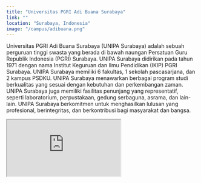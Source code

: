 ```yaml
---
title: "Universitas PGRI Adi Buana Surabaya"
link: ""
location: "Surabaya, Indonesia"
image: "/campus/adibuana.png"
---
```


Universitas PGRI Adi Buana Surabaya (UNIPA Surabaya) adalah sebuah perguruan tinggi swasta yang berada di bawah naungan Persatuan Guru Republik Indonesia (PGRI) Surabaya. UNIPA Surabaya didirikan pada tahun 1971 dengan nama Institut Keguruan dan Ilmu Pendidikan (IKIP) PGRI Surabaya. UNIPA Surabaya memiliki 6 fakultas, 1 sekolah pascasarjana, dan 2 kampus PSDKU. UNIPA Surabaya menawarkan berbagai program studi berkualitas yang sesuai dengan kebutuhan dan perkembangan zaman. UNIPA Surabaya juga memiliki fasilitas penunjang yang representatif, seperti laboratorium, perpustakaan, gedung serbaguna, asrama, dan lain-lain. UNIPA Surabaya berkomitmen untuk menghasilkan lulusan yang profesional, berintegritas, dan berkontribusi bagi masyarakat dan bangsa.

<iframe src="https://www.google.com/maps/embed?pb=!1m18!1m12!1m3!1d3957.0843632893175!2d112.71994957507266!3d-7.344423272249096!2m3!1f0!2f0!3f0!3m2!1i1024!2i768!4f13.1!3m3!1m2!1s0x2dd7fbbc7d11ab09%3A0xee4b51f2fc963b9f!2sUniversitas%20PGRI%20Adi%20Buana%20Surabaya!5e0!3m2!1sid!2sid!4v1706082247840!5m2!1sid!2sid" className="w-full h-96 mb-32" loading="lazy" referrerpolicy="no-referrer-when-downgrade"></iframe>